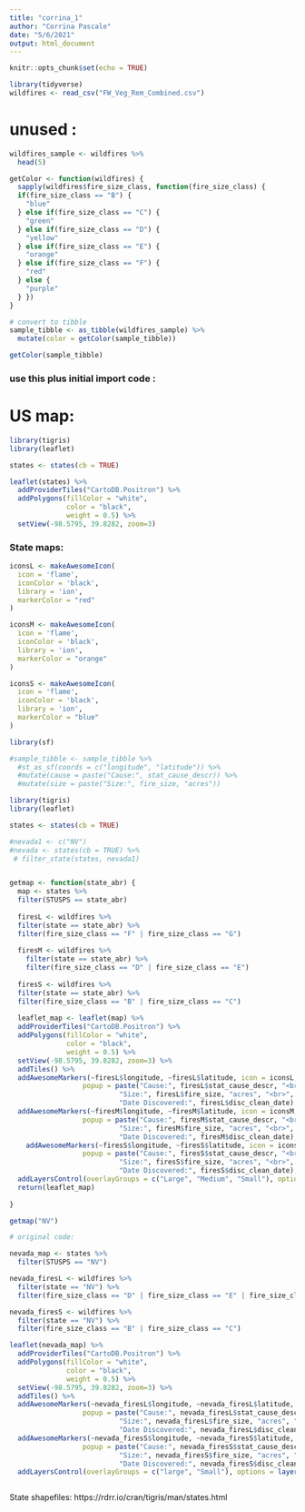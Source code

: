 ```yaml
---
title: "corrina_1"
author: "Corrina Pascale"
date: "5/6/2021"
output: html_document
---
```


```r
knitr::opts_chunk$set(echo = TRUE)
```

```r
library(tidyverse)
wildfires <- read_csv("FW_Veg_Rem_Combined.csv")
```

# unused :

```r
wildfires_sample <- wildfires %>%
  head(5)

getColor <- function(wildfires) {
  sapply(wildfires$fire_size_class, function(fire_size_class) {
  if(fire_size_class == "B") {
    "blue"
  } else if(fire_size_class == "C") {
    "green"
  } else if(fire_size_class == "D") {
    "yellow"
  } else if(fire_size_class == "E") {
    "orange"
  } else if(fire_size_class == "F") {
    "red"
  } else {
    "purple"
  } })
}

# convert to tibble 
sample_tibble <- as_tibble(wildfires_sample) %>%
  mutate(color = getColor(sample_tibble))

getColor(sample_tibble)
```
### use this plus initial import code : 

# US map:

```r
library(tigris)
library(leaflet)

states <- states(cb = TRUE)

leaflet(states) %>%
  addProviderTiles("CartoDB.Positron") %>%
  addPolygons(fillColor = "white",
              color = "black",
              weight = 0.5) %>%
  setView(-98.5795, 39.8282, zoom=3)
```



### State maps:

```r

iconsL <- makeAwesomeIcon(
  icon = 'flame',
  iconColor = 'black',
  library = 'ion',
  markerColor = "red"
)

iconsM <- makeAwesomeIcon(
  icon = 'flame',
  iconColor = 'black',
  library = 'ion',
  markerColor = "orange"
)

iconsS <- makeAwesomeIcon(
  icon = 'flame',
  iconColor = 'black',
  library = 'ion',
  markerColor = "blue"
)

library(sf)

#sample_tibble <- sample_tibble %>%
  #st_as_sf(coords = c("longitude", "latitude")) %>%
  #mutate(cause = paste("Cause:", stat_cause_descr)) %>%
  #mutate(size = paste("Size:", fire_size, "acres"))

library(tigris)
library(leaflet)

states <- states(cb = TRUE)

#nevada1 <- c("NV")
#nevada <- states(cb = TRUE) %>%
 # filter_state(states, nevada1)


getmap <- function(state_abr) {
  map <- states %>% 
  filter(STUSPS == state_abr)
  
  firesL <- wildfires %>%
  filter(state == state_abr) %>%
  filter(fire_size_class == "F" | fire_size_class == "G")
  
  firesM <- wildfires %>%
    filter(state == state_abr) %>%
    filter(fire_size_class == "D" | fire_size_class == "E")
  
  firesS <- wildfires %>%
  filter(state == state_abr) %>%
  filter(fire_size_class == "B" | fire_size_class == "C")
  
  leaflet_map <- leaflet(map) %>%
  addProviderTiles("CartoDB.Positron") %>%
  addPolygons(fillColor = "white",
              color = "black",
              weight = 0.5) %>%
  setView(-98.5795, 39.8282, zoom=3) %>%
  addTiles() %>%
  addAwesomeMarkers(~firesL$longitude, ~firesL$latitude, icon = iconsL, 
                  popup = paste("Cause:", firesL$stat_cause_descr, "<br>",
                           "Size:", firesL$fire_size, "acres", "<br>",
                           "Date Discovered:", firesL$disc_clean_date), group = "Large") %>%
  addAwesomeMarkers(~firesM$longitude, ~firesM$latitude, icon = iconsM, 
                  popup = paste("Cause:", firesM$stat_cause_descr, "<br>",
                           "Size:", firesM$fire_size, "acres", "<br>",
                           "Date Discovered:", firesM$disc_clean_date), group = "Medium") %>%
    addAwesomeMarkers(~firesS$longitude, ~firesS$latitude, icon = iconsS, 
                  popup = paste("Cause:", firesS$stat_cause_descr, "<br>",
                           "Size:", firesS$fire_size, "acres", "<br>",
                           "Date Discovered:", firesS$disc_clean_date), group = "Small") %>%
  addLayersControl(overlayGroups = c("Large", "Medium", "Small"), options = layersControlOptions(collapsed = FALSE))
  return(leaflet_map)
  
}

getmap("NV")

```

```r
# original code:

nevada_map <- states %>% 
  filter(STUSPS == "NV")

nevada_firesL <- wildfires %>%
  filter(state == "NV") %>%
  filter(fire_size_class == "D" | fire_size_class == "E" | fire_size_class == "f" | fire_size_class == "G")

nevada_firesS <- wildfires %>%
  filter(state == "NV") %>%
  filter(fire_size_class == "B" | fire_size_class == "C")

leaflet(nevada_map) %>%
  addProviderTiles("CartoDB.Positron") %>%
  addPolygons(fillColor = "white",
              color = "black",
              weight = 0.5) %>%
  setView(-98.5795, 39.8282, zoom=3) %>%
  addTiles() %>%
  addAwesomeMarkers(~nevada_firesL$longitude, ~nevada_firesL$latitude, icon = iconsL, 
                  popup = paste("Cause:", nevada_firesL$stat_cause_descr, "<br>",
                           "Size:", nevada_firesL$fire_size, "acres", "<br>",
                           "Date Discovered:", nevada_firesL$disc_clean_date), group = "Large") %>%
  addAwesomeMarkers(~nevada_firesS$longitude, ~nevada_firesS$latitude, icon = iconsS, 
                  popup = paste("Cause:", nevada_firesS$stat_cause_descr, "<br>",
                           "Size:", nevada_firesS$fire_size, "acres", "<br>",
                           "Date Discovered:", nevada_firesS$disc_clean_date), group = "Small") %>%
  addLayersControl(overlayGroups = c("large", "Small"), options = layersControlOptions(collapsed = FALSE))



```
State shapefiles: 
https://rdrr.io/cran/tigris/man/states.html


